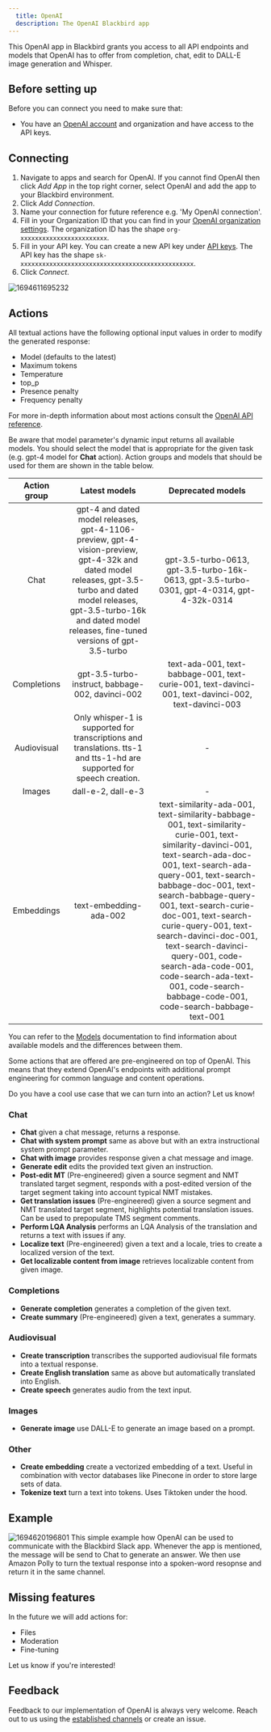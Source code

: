 ```yaml
---
  title: OpenAI
  description: The OpenAI Blackbird app
---
```


<LinkCard title="View on Github" target="_blank" href="https://github.com/bb-io/OpenAI" icon="github" />

This OpenAI app in Blackbird grants you access to all API endpoints and models that OpenAI has to offer from completion, chat, edit to DALL-E image generation and Whisper.

## Before setting up

Before you can connect you need to make sure that:

- You have an [OpenAI account](https://platform.openai.com/) and organization and have access to the API keys.

## Connecting

1. Navigate to apps and search for OpenAI. If you cannot find OpenAI then click _Add App_ in the top right corner, select OpenAI and add the app to your Blackbird environment.
2. Click _Add Connection_.
3. Name your connection for future reference e.g. 'My OpenAI connection'.
4. Fill in your Organization ID that you can find in your [OpenAI organization settings](https://platform.openai.com/account/org-settings). The organization ID has the shape `org-xxxxxxxxxxxxxxxxxxxxxxxx`.
5. Fill in your API key. You can create a new API key under [API keys](https://platform.openai.com/account/api-keys). The API key has the shape `sk-xxxxxxxxxxxxxxxxxxxxxxxxxxxxxxxxxxxxxxxxxxxxxxxx`.
6. Click _Connect_.

![1694611695232](https://raw.githubusercontent.com/bb-io/OpenAI/main/image/README/1694611695232.png)

## Actions

All textual actions have the following optional input values in order to modify the generated response:

- Model (defaults to the latest)
- Maximum tokens
- Temperature
- top_p
- Presence penalty
- Frequency penalty

For more in-depth information about most actions consult the [OpenAI API reference](https://platform.openai.com/docs/api-reference).

Be aware that model parameter's dynamic input returns all available models. You should select the model that is appropriate for the given task (e.g. gpt-4 model for **Chat** action). Action groups and models that should be used for them are shown in the table below.

| Action group |                                                                                                             Latest models                                                                                                              |                                                                                                                                                                                                                        Deprecated models                                                                                                                                                                                                                         |
|:------------:|:--------------------------------------------------------------------------------------------------------------------------------------------------------------------------------------------------------------------------------------:|:----------------------------------------------------------------------------------------------------------------------------------------------------------------------------------------------------------------------------------------------------------------------------------------------------------------------------------------------------------------------------------------------------------------------------------------------------------------:|
|     Chat     | gpt-4 and dated model releases, gpt-4-1106-preview, gpt-4-vision-preview, gpt-4-32k and dated model releases, gpt-3.5-turbo and dated model releases, gpt-3.5-turbo-16k and dated model releases, fine-tuned versions of gpt-3.5-turbo |                                                                                                                                                                                    gpt-3.5-turbo-0613, gpt-3.5-turbo-16k-0613, gpt-3.5-turbo-0301, gpt-4-0314, gpt-4-32k-0314                                                                                                                                                                                    |
| Completions  |                                                                                            gpt-3.5-turbo-instruct, babbage-002, davinci-002                                                                                            |                                                                                                                                                                               text-ada-001, text-babbage-001, text-curie-001, text-davinci-001, text-davinci-002, text-davinci-003                                                                                                                                                                               |
| Audiovisual  |                                                         Only whisper-1 is supported for transcriptions and translations. tts-1 and tts-1-hd are supported for speech creation.                                                         |                                                                                                                                                                                                                                -                                                                                                                                                                                                                                 |
|    Images    |                                                                                                           dall-e-2, dall-e-3                                                                                                           |                                                                                                                                                                                                                                -                                                                                                                                                                                                                                 |
|  Embeddings  |                                                                                                         text-embedding-ada-002                                                                                                         | text-similarity-ada-001, text-similarity-babbage-001, text-similarity-curie-001, text-similarity-davinci-001, text-search-ada-doc-001, text-search-ada-query-001, text-search-babbage-doc-001, text-search-babbage-query-001, text-search-curie-doc-001, text-search-curie-query-001, text-search-davinci-doc-001, text-search-davinci-query-001, code-search-ada-code-001, code-search-ada-text-001, code-search-babbage-code-001, code-search-babbage-text-001 |

You can refer to the [Models](https://platform.openai.com/docs/models) documentation to find information about available models and the differences between them. 

Some actions that are offered are pre-engineered on top of OpenAI. This means that they extend OpenAI's endpoints with additional prompt engineering for common language and content operations.

Do you have a cool use case that we can turn into an action? Let us know!

### Chat

- **Chat** given a chat message, returns a response.
- **Chat with system prompt** same as above but with an extra instructional system prompt parameter.
- **Chat with image** provides response given a chat message and image.
- **Generate edit** edits the provided text given an instruction.
- **Post-edit MT** (Pre-engineered) given a source segment and NMT translated target segment, responds with a post-edited version of the target segment taking into account typical NMT mistakes.
- **Get translation issues** (Pre-engineered) given a source segment and NMT translated target segment, highlights potential translation issues. Can be used to prepopulate TMS segment comments.
- **Perform LQA Analysis** performs an LQA Analysis of the translation and returns a text with issues if any.
- **Localize text** (Pre-engineered) given a text and a locale, tries to create a localized version of the text.
- **Get localizable content from image** retrieves localizable content from given image.

### Completions

- **Generate completion** generates a completion of the given text.
- **Create summary** (Pre-engineered) given a text, generates a summary.

### Audiovisual

- **Create transcription** transcribes the supported audiovisual file formats into a textual response.
- **Create English translation** same as above but automatically translated into English.
- **Create speech** generates audio from the text input.

### Images

- **Generate image** use DALL-E to generate an image based on a prompt.

### Other

- **Create embedding** create a vectorized embedding of a text. Useful in combination with vector databases like Pinecone in order to store large sets of data.
- **Tokenize text** turn a text into tokens. Uses Tiktoken under the hood.

## Example

![1694620196801](https://raw.githubusercontent.com/bb-io/OpenAI/main/image/README/1694620196801.png)
This simple example how OpenAI can be used to communicate with the Blackbird Slack app. Whenever the app is mentioned, the message will be send to Chat to generate an answer. We then use Amazon Polly to turn the textual response into a spoken-word resopnse and return it in the same channel.

## Missing features

In the future we will add actions for:

- Files
- Moderation
- Fine-tuning

Let us know if you're interested!

## Feedback

Feedback to our implementation of OpenAI is always very welcome. Reach out to us using the [established channels](https://www.blackbird.io/) or create an issue.

